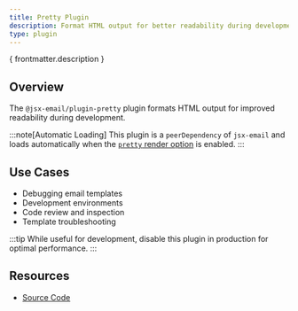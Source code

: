 ```yaml
---
title: Pretty Plugin
description: Format HTML output for better readability during development
type: plugin
---
```


<p>{ frontmatter.description }</p>

## Overview

The `@jsx-email/plugin-pretty` plugin formats HTML output for improved readability during development.

:::note[Automatic Loading]
This plugin is a `peerDependency` of `jsx-email` and loads automatically when the [`pretty` render option](/core/render#method-options) is enabled.
:::

## Use Cases

- Debugging email templates
- Development environments
- Code review and inspection
- Template troubleshooting

:::tip
While useful for development, disable this plugin in production for optimal performance.
:::

## Resources

- [Source Code](https://github.com/shellscape/jsx-email/blob/main/packages/plugin-pretty)
